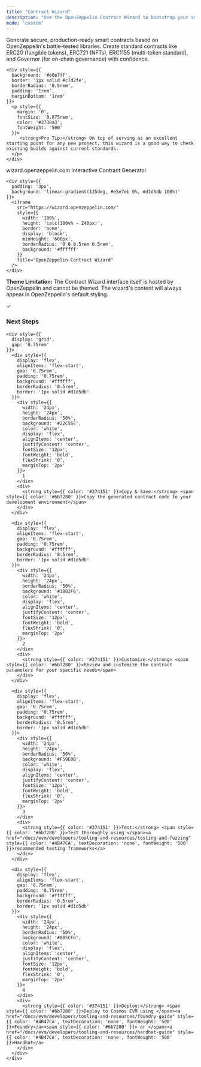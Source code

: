 ```yaml
---
title: "Contract Wizard"
description: "Use the OpenZeppelin Contract Wizard to bootstrap your smart contracts."
mode: "custom"
---
```


<div style={{
  padding: '0 1.5rem',
  maxWidth: '100%',
  margin: '0 auto',
  background: '#f5f5f7',
  minHeight: '100vh'
}}>
  <div style={{
    marginBottom: '2rem',
    paddingTop: '1rem'
  }}>
    <p style={{
      fontSize: '1.125rem',
      marginBottom: '1rem',
      lineHeight: '1.7',
      color: '#374151'
    }}>
      Generate secure, production-ready smart contracts based on OpenZeppelin's battle-tested libraries.
      Create standard contracts like ERC20 (fungible tokens), ERC721 (NFTs), ERC1155 (multi-token standard),
      and Governor (for on-chain governance) with confidence.
    </p>

    <div style={{
      background: '#e0e7ff',
      border: '1px solid #c7d2fe',
      borderRadius: '0.5rem',
      padding: '1rem',
      marginBottom: '1rem'
    }}>
      <p style={{
        margin: '0',
        fontSize: '0.875rem',
        color: '#3730a3',
        fontWeight: '500'
      }}>
         <strong>Pro Tip:</strong> On top of serving as an excellent starting point for any new project, this wizard is a good way to check existing builds against current standards.
      </p>
    </div>
  </div>

  <div style={{
    border: '2px solid #d1d5db',
    borderRadius: '0.75rem',
    overflow: 'hidden',
    marginBottom: '2rem',
    background: '#ffffff',
    boxShadow: '0 4px 6px -1px rgba(0, 0, 0, 0.1), 0 2px 4px -1px rgba(0, 0, 0, 0.06)'
  }}>
    <div style={{
      padding: '0.75rem 1.25rem',
      background: 'linear-gradient(90deg, #4B47CA 0%, #6366f1 100%)',
      color: 'white',
      fontSize: '0.875rem',
      fontWeight: '500',
      display: 'flex',
      alignItems: 'center',
      gap: '0.75rem',
      borderBottom: '1px solid rgba(255, 255, 255, 0.2)'
    }}>
      <div style={{
        width: '8px',
        height: '8px',
        borderRadius: '50%',
        background: '#10B981',
        flexShrink: '0'
      }}></div>
      <span>wizard.openzeppelin.com</span>
      <span style={{ marginLeft: 'auto', opacity: '0.9', fontSize: '0.8rem' }}>
        Interactive Contract Generator
      </span>
    </div>

    <div style={{
      padding: '3px',
      background: 'linear-gradient(135deg, #e5e7eb 0%, #d1d5db 100%)'
    }}>
      <iframe
        src="https://wizard.openzeppelin.com/"
        style={{
          width: '100%',
          height: 'calc(100vh - 240px)',
          border: 'none',
          display: 'block',
          minHeight: '600px',
          borderRadius: '0 0 0.5rem 0.5rem',
          background: '#ffffff'
        }}
        title="OpenZeppelin Contract Wizard"
      />
    </div>
  </div>

  <div style={{
    background: '#fef3c7',
    border: '1px solid #f59e0b',
    borderRadius: '0.5rem',
    padding: '1rem',
    marginBottom: '2rem'
  }}>
    <p style={{
      margin: '0',
      fontSize: '0.875rem',
      color: '#92400e',
      fontWeight: '500'
    }}>
       <strong>Theme Limitation:</strong> The Contract Wizard interface itself is hosted by OpenZeppelin and cannot be themed. The wizard's content will always appear in OpenZeppelin's default styling.
    </p>
  </div>

  <div style={{
    background: 'linear-gradient(135deg, #f3f4f6 0%, #e5e7eb 100%)',
    border: '2px solid #d1d5db',
    borderRadius: '0.75rem',
    padding: '1.5rem',
    marginTop: '1rem'
  }}>
    <div style={{
      display: 'flex',
      alignItems: 'center',
      gap: '0.5rem',
      marginBottom: '1rem'
    }}>
      <div style={{
        width: '20px',
        height: '20px',
        borderRadius: '50%',
        background: '#4B47CA',
        display: 'flex',
        alignItems: 'center',
        justifyContent: 'center',
        color: 'white',
        fontSize: '12px',
        fontWeight: 'bold'
      }}>
        ✓
      </div>
      <h3 style={{
        margin: '0',
        color: '#374151',
        fontSize: '1.25rem',
        fontWeight: '600'
      }}>
        Next Steps
      </h3>
    </div>

    <div style={{
      display: 'grid',
      gap: '0.75rem'
    }}>
      <div style={{
        display: 'flex',
        alignItems: 'flex-start',
        gap: '0.75rem',
        padding: '0.75rem',
        background: '#ffffff',
        borderRadius: '0.5rem',
        border: '1px solid #d1d5db'
      }}>
        <div style={{
          width: '24px',
          height: '24px',
          borderRadius: '50%',
          background: '#22C55E',
          color: 'white',
          display: 'flex',
          alignItems: 'center',
          justifyContent: 'center',
          fontSize: '12px',
          fontWeight: 'bold',
          flexShrink: '0',
          marginTop: '2px'
        }}>
          1
        </div>
        <div>
          <strong style={{ color: '#374151' }}>Copy & Save:</strong> <span style={{ color: '#6b7280' }}>Copy the generated contract code to your development environment</span>
        </div>
      </div>

      <div style={{
        display: 'flex',
        alignItems: 'flex-start',
        gap: '0.75rem',
        padding: '0.75rem',
        background: '#ffffff',
        borderRadius: '0.5rem',
        border: '1px solid #d1d5db'
      }}>
        <div style={{
          width: '24px',
          height: '24px',
          borderRadius: '50%',
          background: '#3B82F6',
          color: 'white',
          display: 'flex',
          alignItems: 'center',
          justifyContent: 'center',
          fontSize: '12px',
          fontWeight: 'bold',
          flexShrink: '0',
          marginTop: '2px'
        }}>
          2
        </div>
        <div>
          <strong style={{ color: '#374151' }}>Customize:</strong> <span style={{ color: '#6b7280' }}>Review and customize the contract parameters for your specific needs</span>
        </div>
      </div>

      <div style={{
        display: 'flex',
        alignItems: 'flex-start',
        gap: '0.75rem',
        padding: '0.75rem',
        background: '#ffffff',
        borderRadius: '0.5rem',
        border: '1px solid #d1d5db'
      }}>
        <div style={{
          width: '24px',
          height: '24px',
          borderRadius: '50%',
          background: '#F59E0B',
          color: 'white',
          display: 'flex',
          alignItems: 'center',
          justifyContent: 'center',
          fontSize: '12px',
          fontWeight: 'bold',
          flexShrink: '0',
          marginTop: '2px'
        }}>
          3
        </div>
        <div>
          <strong style={{ color: '#374151' }}>Test:</strong> <span style={{ color: '#6b7280' }}>Test thoroughly using </span><a href="/docs/evm/developers/tooling-and-resources/testing-and-fuzzing" style={{ color: '#4B47CA', textDecoration: 'none', fontWeight: '500' }}>recommended testing frameworks</a>
        </div>
      </div>

      <div style={{
        display: 'flex',
        alignItems: 'flex-start',
        gap: '0.75rem',
        padding: '0.75rem',
        background: '#ffffff',
        borderRadius: '0.5rem',
        border: '1px solid #d1d5db'
      }}>
        <div style={{
          width: '24px',
          height: '24px',
          borderRadius: '50%',
          background: '#8B5CF6',
          color: 'white',
          display: 'flex',
          alignItems: 'center',
          justifyContent: 'center',
          fontSize: '12px',
          fontWeight: 'bold',
          flexShrink: '0',
          marginTop: '2px'
        }}>
          4
        </div>
        <div>
          <strong style={{ color: '#374151' }}>Deploy:</strong> <span style={{ color: '#6b7280' }}>Deploy to Cosmos EVM using </span><a href="/docs/evm/developers/tooling-and-resources/foundry-guide" style={{ color: '#4B47CA', textDecoration: 'none', fontWeight: '500' }}>Foundry</a><span style={{ color: '#6b7280' }}> or </span><a href="/docs/evm/developers/tooling-and-resources/hardhat-guide" style={{ color: '#4B47CA', textDecoration: 'none', fontWeight: '500' }}>Hardhat</a>
        </div>
      </div>
    </div>
  </div>
</div>